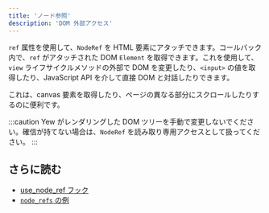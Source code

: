 ```yaml
---
title: 'ノード参照'
description: 'DOM 外部アクセス'
---
```


`ref` 属性を使用して、`NodeRef` を HTML 要素にアタッチできます。コールバック内で、`ref` がアタッチされた DOM `Element` を取得できます。これを使用して、`view` ライフサイクルメソッドの外部で DOM を変更したり、`<input>` の値を取得したり、JavaScript API を介して直接 DOM と対話したりできます。

これは、canvas 要素を取得したり、ページの異なる部分にスクロールしたりするのに便利です。

:::caution
Yew がレンダリングした DOM ツリーを手動で変更しないでください。確信が持てない場合は、`NodeRef` を読み取り専用アクセスとして扱ってください。
:::

## さらに読む

- [use_node_ref フック](https://yew-rs-api.web.app/next/yew/functional/fn.use_node_ref.html)
- [`node_refs` の例](https://github.com/yewstack/yew/tree/master/examples/node_refs)
